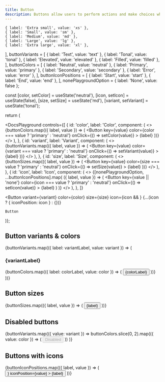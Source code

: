 ```yaml
---
title: Button
description: Buttons allow users to perform actions and make choices when pressed. They are usually found in places like dialogs, forms and more.
---
```




    { label: 'Extra small', value: 'xs' },
    { label: 'Small', value: 'sm' },
    { label: 'Medium', value: 'md' },
    { label: 'Large', value: 'lg' },
    { label: 'Extra large', value: 'xl' },
  ],
  buttonVariants = [
    { label: 'Text', value: 'text' },
    { label: 'Tonal', value: 'tonal' },
    { label: 'Elevated', value: 'elevated' },
    { label: 'Filled', value: 'filled' },
  ],
  buttonColors = [
    { label: 'Neutral', value: 'neutral' },
    { label: 'Primary', value: 'primary' },
    { label: 'Secondary', value: 'secondary' },
    { label: 'Error', value: 'error' },
  ],
  buttonIconPositions = [
    { label: 'Start', value: 'start' },
    { label: 'End', value: 'end' },
  ],
  nonePlaygroundOption = { label: 'None', value: false };

const [color, setColor] = useState('neutral'),
    [icon, setIcon] = useState(false),
    [size, setSize] = useState('md'),
    [variant, setVariant] = useState('tonal');

return (

<DocsPlayground
  controls={[
    {
      id: 'color',
      label: 'Color',
      component: (
        <>
          {buttonColors.map(({ label, value }) => (
            <Button
              key={value}
              color={color === value ? 'primary' : 'neutral'}
              onClick={() => setColor(value)}
            >
              {label}
            </Button>
          ))}
        </>
      ),
    },
    {
      id: 'variant',
      label: 'Variant',
      component: (
        <>
          {buttonVariants.map(({ label, value }) => (
            <Button
              key={value}
              color={variant === value ? 'primary' : 'neutral'}
              onClick={() => setVariant(value)}
            >
              {label}
            </Button>
          ))}
        </>
      ),
    },
    {
      id: 'size',
      label: 'Size',
      component: (
        <>
          {buttonSizes.map(({ label, value }) => (
            <Button
              key={value}
              color={size === value ? 'primary' : 'neutral'}
              onClick={() => setSize(value)}
            >
              {label}
            </Button>
          ))}
        </>
      ),
    },
    {
      id: 'icon',
      label: 'Icon',
      component: (
        <>
          {[nonePlaygroundOption, ...buttonIconPositions].map(
            ({ label, value }) => (
              <Button
                key={value || 'none'}
                color={icon === value ? 'primary' : 'neutral'}
                onClick={() => setIcon(value)}
              >
                {label}
              </Button>
            )
          )}
        </>
      ),
    },
  ]}
>
  <Button
    variant={variant}
    color={color}
    size={size}
    icon={icon && <AddIcon />}
    {...(icon ? { iconPosition: icon } : {})}
  >
    Button
  </Button>
</DocsPlayground>

)};

<ButtonPlayground />

## Button variants & colors

{buttonVariants.map(({ label: variantLabel, value: variant }) => (

<Fragment key={variant}>
  <h3>{variantLabel}</h3>
  <DocsComponents>
    {buttonColors.map(({ label: colorLabel, value: color }) => (
      <Button
        key={`${variant}-${color}`}
        id={`docs-btn-${variant}-${color}`}
        variant={variant}
        color={color}
      >
        {colorLabel}
      </Button>
    ))}
  </DocsComponents>
</Fragment>
))}

## Button sizes

<DocsComponents>
  {buttonSizes.map(({ label, value }) => (
    <Button key={value} size={value} id={`docs-btn-${value}`}>
      {label}
    </Button>
  ))}
</DocsComponents>

## Disabled buttons

<DocsComponents>
  {buttonVariants.map(({ value: variant }) =>
    buttonColors.slice(0, 2).map(({ value: color }) => (
      <Button
        key={`${variant}-${color}`}
        id={`docs-btn-${variant}-${color}-disabled`}
        variant={variant}
        color={color}
        disabled
      >
        Disabled
      </Button>
    ))
  )}
</DocsComponents>

## Buttons with icons

<DocsComponents>
  {buttonIconPositions.map(({ label, value }) => (
    <Button
      key={value}
      id={`docs-btn-icon-${value}`}
      icon={<AddIcon />}
      iconPosition={value}
    >
      {label}
    </Button>
  ))}
</DocsComponents>
